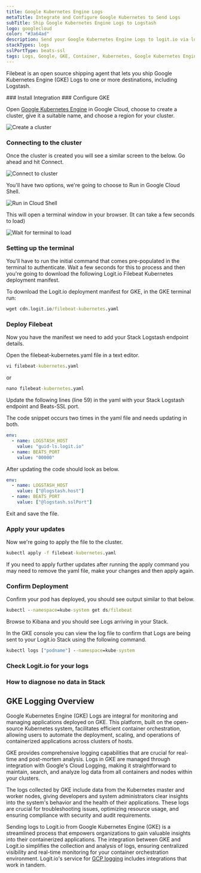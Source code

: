 ```yaml
---
title: Google Kubernetes Engine Logs
metaTitle: Integrate and Configure Google Kubernetes to Send Logs
subTitle: Ship Google Kubernetes Engine Logs to Logstash
logo: googlecloud
color: "#3a64ad"
description: Send your Google Kubernetes Engine Logs to logit.io via logstash using the instructions below and begin searching your data
stackTypes: logs
sslPortType: beats-ssl
tags: Logs, Google, GKE, Container, Kubernetes, Google Kubernetes Engine, Cloud Logs, Google Gke Logs
---
```


Filebeat is an open source shipping agent that lets you ship Google Kubernetes 
Engine (GKE) Logs to one or more destinations, including Logstash.

<Steps>
  ### Install Integration
  <InstallIntegration/>
  ### Configure GKE

  Open [Google Kubernetes Engine](https://console.cloud.google.com/kubernetes/) in Google Cloud, choose to create a cluster, 
  give it a suitable name, and choose a region for your cluster.
        
  ![Create a cluster](@/images/integrations/gke/step-one.png)

  ### Connecting to the cluster

  Once the cluster is created you will see a similar screen to the below. Go ahead and hit Connect.
        
  ![Connect to cluster](@/images/integrations/gke/step-two.png)

  You'll have two options, we're going to choose to Run in Google Cloud Shell.

  ![Run in Cloud Shell](@/images/integrations/gke/step-three.png)

  This will open a terminal window in your browser. (It can take a few seconds to load)

  ![Wait for terminal to load](@/images/integrations/gke/step-four.png)

  ### Setting up the terminal

  You'll have to run the initial command that comes pre-populated in the terminal to authenticate. Wait a few seconds for this to process and then you're going to download the following Logit.io Filebeat Kubernetes deployment manifest.

  To download the Logit.io deployment manifest for GKE, in the GKE terminal run:

  ```cmd copy
  wget cdn.logit.io/filebeat-kubernetes.yaml
  ```

  ### Deploy Filebeat

  Now you have the manifest we need to add your Stack Logstash endpoint details. 
        
  Open the filebeat-kubernetes.yaml file in a text editor.

  ```cmd copy
  vi filebeat-kubernetes.yaml
  ```
  
  or

  ```cmd copy
  nano filebeat-kubernetes.yaml
  ```

  Update the following lines (line 59) in the yaml with your Stack Logstash endpoint and Beats-SSL port.

  <Callout type="info">
    The code snippet occurs two times in the yaml file and needs updating in both.
  </Callout>

  ```yml copy
  env:
    - name: LOGSTASH_HOST
      value: "guid-ls.logit.io"
    - name: BEATS_PORT
      value: "00000"
  ```

  After updating the code should look as below.

  ```yml copy showLineNumbers /@logstash.host/ /@logstash.sslPort/
  env:
    - name: LOGSTASH_HOST
      value: ["@logstash.host"]
    - name: BEATS_PORT
      value: ["@logstash.sslPort"]
  ```

  Exit and save the file.

  ### Apply your updates

  Now we're going to apply the file to the cluster.

  ```cmd copy
  kubectl apply -f filebeat-kubernetes.yaml
  ```
  <Callout type="info">
    If you need to apply further updates after running the apply command you may need to remove the yaml file, make your changes and then apply again.
  </Callout>
  
  ### Confirm Deployment

  Confirm your pod has deployed, you should see output similar to that below.

  ```cmd copy
  kubectl --namespace=kube-system get ds/filebeat
  ```
  Browse to Kibana and you should see Logs arriving in your Stack.

  In the GKE console you can view the log file to confirm that Logs are being sent to your Logit.io Stack using the following command.

  ```cmd copy
  kubectl logs ["podname"] --namespace=kube-system
  ```

  ### Check Logit.io for your logs
  <LaunchStack utmMedium="logs" utmCampaign="gkelogs" source="gke_logs" />

  ### How to diagnose no data in Stack

  <DiagnoseNoData />
</Steps>

## GKE Logging Overview

Google Kubernetes Engine (GKE) Logs are integral for monitoring and managing applications deployed on GKE. 
This platform, built on the open-source Kubernetes system, facilitates efficient container orchestration, 
allowing users to automate the deployment, scaling, and operations of containerized applications across clusters of hosts.

GKE provides comprehensive logging capabilities that are crucial for real-time and post-mortem analysis. 
Logs in GKE are managed through integration with Google's Cloud Logging, making it straightforward to maintain, 
search, and analyze log data from all containers and nodes within your clusters.

The logs collected by GKE include data from the Kubernetes master and worker nodes, giving developers and 
system administrators clear insights into the system's behavior and the health of their applications. 
These logs are crucial for troubleshooting issues, optimizing resource usage, and ensuring compliance with security and audit requirements.

Sending logs to Logit.io from Google Kubernetes Engine (GKE) is a streamlined process that empowers 
organizations to gain valuable insights into their containerized applications. The integration between GKE 
and Logit.io simplifies the collection and analysis of logs, ensuring centralized visibility and real-time 
monitoring for your container orchestration environment. Logit.io's service for [GCP logging](https://logit.io/solutions/gcp-logging/)
 includes integrations that work in tandem.